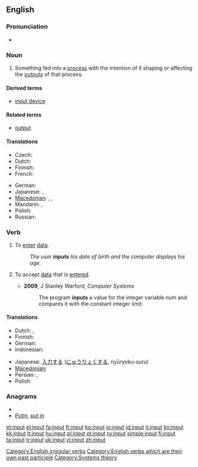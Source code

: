 {{wikipedia}}
==English==

===Pronunciation===
* {{IPA|/'ɪnpʊt/}}

===Noun===
{{en-noun}}

# Something fed into a [[process]] with the intention of it shaping or affecting the [[outputs]] of that process.

====Derived terms====
* [[input device]]

====Related terms====
* [[output]]

====Translations====
{{trans-top|something fed into a process}}
* Czech: {{t-|cs|vstup|m}}
* Dutch: {{t-|nl|invoer}}
* Finnish: {{t-|fi|syöte}}
* French: {{t|fr|entrée|f}}
{{trans-mid}}
* German: {{t|de|Eingabe|f}}
* Japanese: {{t|ja|入力|tr=にゅうりょく, nyūryoku|sc=Jpan}},  {{t|ja|インプット|tr=inputto|sc=Jpan}}
* [[Macedonian]]: {{t|mk|внос|m|tr=vnos}},  {{t|mk|влез|m|tr=vlez}},  {{t|mk|вложување|n|tr=vložúvanje}}
* Mandarin: {{t|zh|輸入|sc=Hani}},  {{t|zh|输入|tr=shūrù|sc=Hani}}
* Polish: {{t|pl|wkład}}
* Russian: {{t|ru|ввод|m|tr=vvod|sc=Cyrl}}
{{trans-bottom}}

===Verb===
{{en-verb|inputs|inputting|'''input''' or '''[[inputted]]'''}}

# {{transitive}} To [[enter#Verb|enter]] [[data]].
#: ''The user '''inputs''' his date of birth and the computer displays his age.''
# {{transitive}} To accept [[data]] that is [[enter]]ed.
#* '''2009''', J Stanley Warford, ''Computer Systems''
#*: The program '''inputs''' a value for the integer variable ''num'' and compares it with the constant integer limit.

====Translations====
{{trans-top|to enter data}}
* Dutch: {{t-|nl|ingeven}}, {{t+|nl|invoeren}}
* Finnish: {{t+|fi|syöttää}}
* German: {{t+|de|eingeben}}
* Indonesian: {{t-|id|masuk|alt=memasukkan|xs=Indonesian}}
{{trans-mid}}
* Japanese: [[入力]]する ([[にゅうりょく]]する, nyūryoku-suru)
* [[Macedonian]]: {{t|mk|внeсува|tr=vnésuva}}
* Persian: {{t|fa|درونداد|xs=Persian}},  {{t|fa|دروندادن|xs=Persian}}
* Polish: {{t|pl|wprowadzać dane}}
{{trans-bottom}}

===Anagrams===
* {{alphagram|inptu}}
* [[Putin#English|Putin]], [[put in#English|put in]]

[[Category:English irregular verbs]]
[[Category:English verbs which are their own past participle]]
[[Category:Systems theory]]

[[et:input]]
[[el:input]]
[[fa:input]]
[[fr:input]]
[[ko:input]]
[[io:input]]
[[id:input]]
[[it:input]]
[[kn:input]]
[[kk:input]]
[[lt:input]]
[[hu:input]]
[[pl:input]]
[[pt:input]]
[[ru:input]]
[[simple:input]]
[[fi:input]]
[[ta:input]]
[[tr:input]]
[[uk:input]]
[[vi:input]]
[[zh:input]]